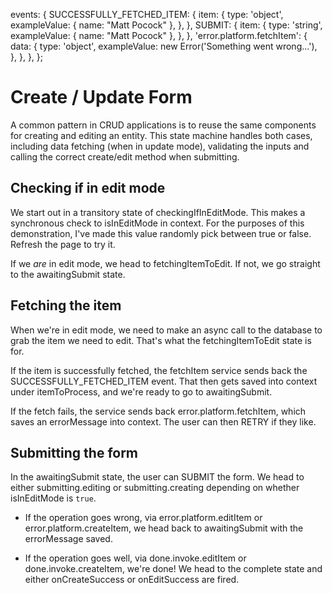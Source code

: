   events: {
    SUCCESSFULLY_FETCHED_ITEM: {
      item: {
        type: 'object',
        exampleValue: { name: "Matt Pocock" },
      },
    },
    SUBMIT: {
      item: {
        type: 'string',
        exampleValue: { name: "Matt Pocock" },
      },
    },
    'error.platform.fetchItem': {
      data: {
        type: 'object',
        exampleValue: new Error('Something went wrong...'),
      },
    },
  },
};

# Create / Update Form

A common pattern in CRUD applications is to reuse the same components for creating and editing an entity. This state machine handles both cases, including data fetching (when in update mode), validating the inputs and calling the correct create/edit method when submitting.

<WholeContext />

## Checking if in edit mode

We start out in a transitory state of <State>checkingIfInEditMode</State>. This makes a synchronous check to <Context stringify>isInEditMode</Context> in context. For the purposes of this demonstration, I've made this value randomly pick between true or false. Refresh the page to try it.

If we _are_ in edit mode, we head to <State>fetchingItemToEdit</State>. If not, we go straight to the <State>awaitingSubmit</State> state.

## Fetching the item

When we're in edit mode, we need to make an async call to the database to grab the item we need to edit. That's what the <State>fetchingItemToEdit</State> state is for.

If the item is successfully fetched, the <Service>fetchItem</Service> service sends back the <Event test="prop">SUCCESSFULLY_FETCHED_ITEM</Event> event. That then gets saved into context under <Context stringify>itemToProcess</Context>, and we're ready to go to <State>awaitingSubmit</State>.

If the fetch fails, the service sends back <Event>error.platform.fetchItem</Event>, which saves an <Context>errorMessage</Context> into context. The user can then <Event>RETRY</Event> if they like.

## Submitting the form

In the <State>awaitingSubmit</State> state, the user can <Event>SUBMIT</Event> the form. We head to either <State>submitting.editing</State> or <State>submitting.creating</State> depending on whether <Context stringify>isInEditMode</Context> is `true`.

- If the operation goes wrong, via <Event>error.platform.editItem</Event> or <Event>error.platform.createItem</Event>, we head back to <State>awaitingSubmit</State> with the <Context>errorMessage</Context> saved.

- If the operation goes well, via <Event>done.invoke.editItem</Event> or <Event>done.invoke.createItem</Event>, we're done! We head to the <State>complete</State> state and either <Action>onCreateSuccess</Action> or <Action>onEditSuccess</Action> are fired.
